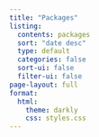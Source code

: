```yaml
---
title: "Packages"
listing:
  contents: packages
  sort: "date desc"
  type: default
  categories: false
  sort-ui: false
  filter-ui: false
page-layout: full
format:
  html:
    theme: darkly
    css: styles.css
---
```

